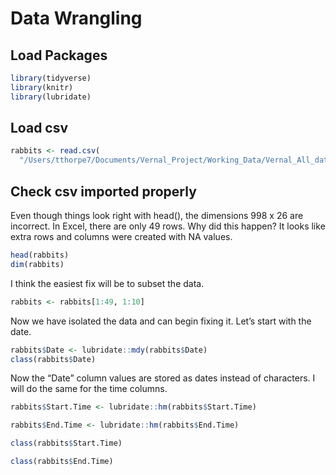 # Data Wrangling

## Load Packages

```r
library(tidyverse)
library(knitr)
library(lubridate)

```


## Load csv


```r

rabbits <- read.csv(
  "/Users/tthorpe7/Documents/Vernal_Project/Working_Data/Vernal_All_data_prep_for_R_rabbits.csv")


```


## Check csv imported properly

Even though things look right with head(), the dimensions 998 x 26 are incorrect. In Excel, there are only 49 rows. Why did this happen? It looks like extra rows and columns were created with NA values.

```r

head(rabbits)
dim(rabbits)

```


I think the easiest fix will be to subset the data.

```r

rabbits <- rabbits[1:49, 1:10]

```


Now we have isolated the data and can begin fixing it. Let's start with the date.

```r

rabbits$Date <- lubridate::mdy(rabbits$Date)
class(rabbits$Date)


```
Now the "Date" column values are stored as dates instead of characters. I will do the same for the time columns.

```r

rabbits$Start.Time <- lubridate::hm(rabbits$Start.Time)

rabbits$End.Time <- lubridate::hm(rabbits$End.Time)

class(rabbits$Start.Time)

class(rabbits$End.Time)

```
